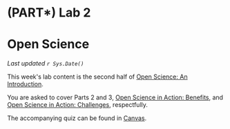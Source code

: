 # (PART\*) Lab 2 {-}

# Open Science {-}

*Last updated `r Sys.Date()`*

This week\'s lab content is the second half of [Open Science: An Introduction](https://ubco-biology.github.io/OS-Introduction/).

You are asked to cover Parts 2 and 3, [Open Science in Action: Benefits](https://ubco-biology.github.io/OS-Introduction/open-science-in-action-benefits.html), and [Open Science in Action: Challenges](https://ubco-biology.github.io/OS-Introduction/open-science-in-action-challenges.html), respectfully.

The accompanying quiz can be found in [Canvas](https://canvas.ubc.ca/courses/94573).